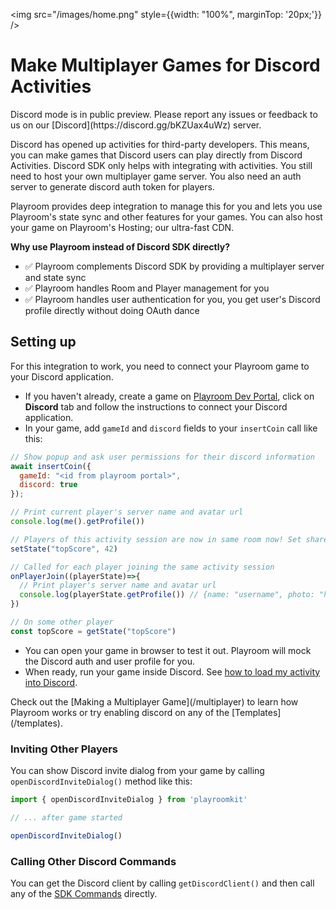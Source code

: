 
<img src="/images/home.png" style={{width: "100%", marginTop: '20px;'}} />

# Make Multiplayer Games for Discord Activities
<Callout emoji="👷🏼‍♀️">
  Discord mode is in public preview. Please report any issues or feedback to us on our [Discord](https://discord.gg/bKZUax4uWz) server.
</Callout>

Discord has opened up activities for third-party developers. This means, you can make games that Discord users can play directly from Discord Activities. Discord SDK only helps with integrating with activities. You still need to host your own multiplayer game server. You also need an auth server to generate discord auth token for players.

Playroom provides deep integration to manage this for you and lets you use Playroom's state sync and other features for your games. You can also host your game on Playroom's Hosting; our ultra-fast CDN.

**Why use Playroom instead of Discord SDK directly?**

- ✅ Playroom complements Discord SDK by providing a multiplayer server and state sync
- ✅ Playroom handles Room and Player management for you
- ✅ Playroom handles user authentication for you, you get user's Discord profile directly without doing OAuth dance


## Setting up

For this integration to work, you need to connect your Playroom game to your Discord application.

- If you haven't already, create a game on [Playroom Dev Portal](https://dev.joinplayroom.com), click on **Discord** tab and follow the instructions to connect your Discord application.
- In your game, add `gameId` and `discord` fields to your `insertCoin` call like this:
```js
// Show popup and ask user permissions for their discord information
await insertCoin({
  gameId: "<id from playroom portal>",
  discord: true
});

// Print current player's server name and avatar url
console.log(me().getProfile())

// Players of this activity session are now in same room now! Set shared state
setState("topScore", 42)

// Called for each player joining the same activity session
onPlayerJoin((playerState)=>{
  // Print player's server name and avatar url
  console.log(playerState.getProfile()) // {name: "username", photo: "https://cdn.discord...."}
})

// On some other player
const topScore = getState("topScore")
```

- You can open your game in browser to test it out. Playroom will mock the Discord auth and user profile for you.
- When ready, run your game inside Discord. See [how to load my activity into Discord](https://discord.com/developers/docs/activities/building-an-activity#step-4-running-your-app-locally-in-discord).

<Callout type="info" emoji="💡">
Check out the [Making a Multiplayer Game](/multiplayer) to learn how Playroom works or try enabling discord on any of the [Templates](/templates).
</Callout>


### Inviting Other Players

You can show Discord invite dialog from your game by calling `openDiscordInviteDialog()` method like this:

```js
import { openDiscordInviteDialog } from 'playroomkit'

// ... after game started

openDiscordInviteDialog()
```

### Calling Other Discord Commands

You can get the Discord client by calling `getDiscordClient()` and then call any of the [SDK Commands](https://discord.com/developers/docs/developer-tools/embedded-app-sdk#sdk-commands) directly. 
